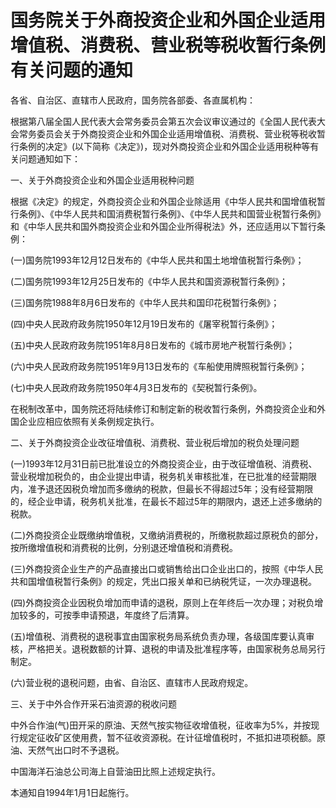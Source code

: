 # 国务院关于外商投资企业和外国企业适用增值税、消费税、营业税等税收暂行条例有关问题的通知

  

各省、自治区、直辖市人民政府，国务院各部委、各直属机构：

根据第八届全国人民代表大会常务委员会第五次会议审议通过的《全国人民代表大会常务委员会关于外商投资企业和外国企业适用增值税、消费税、营业税等税收暂行条例的决定》(以下简称《决定》)，现对外商投资企业和外国企业适用税种等有关问题通知如下：

一、关于外商投资企业和外国企业适用税种问题

根据《决定》的规定，外商投资企业和外国企业除适用《中华人民共和国增值税暂行条例》、《中华人民共和国消费税暂行条例》、《中华人民共和国营业税暂行条例》和《中华人民共和国外商投资企业和外国企业所得税法》外，还应适用以下暂行条例：

(一)国务院1993年12月12日发布的《中华人民共和国土地增值税暂行条例》；

(二)国务院1993年12月25日发布的《中华人民共和国资源税暂行条例》；

(三)国务院1988年8月6日发布的《中华人民共和国印花税暂行条例》；

(四)中央人民政府政务院1950年12月19日发布的《屠宰税暂行条例》；

(五)中央人民政府政务院1951年8月8日发布的《城市房地产税暂行条例》；

(六)中央人民政府政务院1951年9月13日发布的《车船使用牌照税暂行条例》；

(七)中央人民政府政务院1950年4月3日发布的《契税暂行条例》。

在税制改革中，国务院还将陆续修订和制定新的税收暂行条例，外商投资企业和外国企业应相应依照有关条例规定执行。

二、关于外商投资企业改征增值税、消费税、营业税后增加的税负处理问题

(一)1993年12月31日前已批准设立的外商投资企业，由于改征增值税、消费税、营业税增加税负的，由企业提出申请，税务机关审核批准，在已批准的经营期限内，准予退还因税负增加而多缴纳的税款，但最长不得超过5年；没有经营期限的，经企业申请，税务机关批准，在最长不超过5年的期限内，退还上述多缴纳的税款。

(二)外商投资企业既缴纳增值税，又缴纳消费税的，所缴税款超过原税负的部分，按所缴增值税和消费税的比例，分别退还增值税和消费税。

(三)外商投资企业生产的产品直接出口或销售给出口企业出口的，按照《中华人民共和国增值税暂行条例》的规定，凭出口报关单和已纳税凭证，一次办理退税。

(四)外商投资企业因税负增加而申请的退税，原则上在年终后一次办理；对税负增加较多的，可按季申请预退，年度终了后清算。

(五)增值税、消费税的退税事宜由国家税务局系统负责办理，各级国库要认真审核，严格把关。退税数额的计算、退税的申请及批准程序等，由国家税务总局另行制定。

(六)营业税的退税问题，由省、自治区、直辖市人民政府规定。

三、关于中外合作开采石油资源的税收问题

中外合作油(气)田开采的原油、天然气按实物征收增值税，征收率为5%，并按现行规定征收矿区使用费，暂不征收资源税。在计征增值税时，不抵扣进项税额。原油、天然气出口时不予退税。

中国海洋石油总公司海上自营油田比照上述规定执行。

本通知自1994年1月1日起施行。
